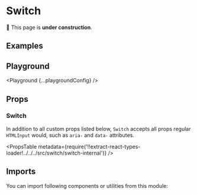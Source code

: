 



# Switch

🚧 This page is **under construction**.

## Examples

<Example title="Basic Usage" path="switch/basic-usage">
  <BasicUsage />
</Example>

<Example title="States" path="switch/states">
  <States />
</Example>

<Example title="Inverted" path="switch/inverted" darkPreview>
  <Inverted />
</Example>

## Playground

<Playground {...playgroundConfig} />

## Props

### Switch

In addition to all custom props listed below, `Switch` accepts all props regular `HTMLInput` would, such as `aria-` and `data-` attributes.

<PropsTable
  metadata={require('!!extract-react-types-loader!../../../src/switch/switch-internal')}
/>

## Imports

You can import following components or utilities from this module:

<Imports module={SwitchExports} path="@datacamp/waffles/switch" />
